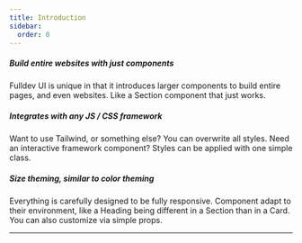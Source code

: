 ```yaml
---
title: Introduction
sidebar:
  order: 0
---
```



##### Build entire websites with just components

Fulldev UI is unique in that it introduces larger components to build entire pages, and even websites. Like a Section component that just works.

##### Integrates with any JS / CSS framework

Want to use Tailwind, or something else? You can overwrite all styles. Need an interactive framework component? Styles can be applied with one simple class.

##### Size theming, similar to color theming

Everything is carefully designed to be fully responsive. Component adapt to their environment, like a Heading being different in a Section than in a Card. You can also customize via simple props.

---
